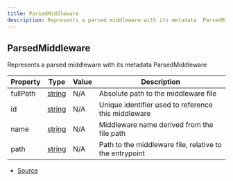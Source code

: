 ```yaml
---
title: ParsedMiddleware
description: Represents a parsed middleware with its metadata  ParsedMiddleware
---
```


## ParsedMiddleware

Represents a parsed middleware with its metadata
ParsedMiddleware

| Property | Type                                                                                              | Value | Description                                             |
| -------- | ------------------------------------------------------------------------------------------------- | ----- | ------------------------------------------------------- |
| fullPath | [string](https://developer.mozilla.org/en-US/docs/Web/JavaScript/Reference/Global_Objects/String) | N/A   | Absolute path to the middleware file                    |
| id       | [string](https://developer.mozilla.org/en-US/docs/Web/JavaScript/Reference/Global_Objects/String) | N/A   | Unique identifier used to reference this middleware     |
| name     | [string](https://developer.mozilla.org/en-US/docs/Web/JavaScript/Reference/Global_Objects/String) | N/A   | Middleware name derived from the file path              |
| path     | [string](https://developer.mozilla.org/en-US/docs/Web/JavaScript/Reference/Global_Objects/String) | N/A   | Path to the middleware file, relative to the entrypoint |

- [Source](https://github.com/underctrl-io/commandkit/blob/f8cc07d11d2ae5ed7f529adff1649936223e27b2/packages/commandkit/src/app/router/CommandsRouter.ts#L60)
